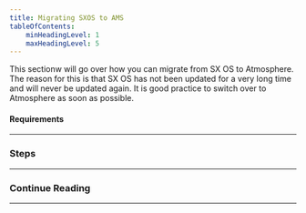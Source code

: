 ```yaml
---
title: Migrating SXOS to AMS
tableOfContents:
    minHeadingLevel: 1
    maxHeadingLevel: 5
---
```


This sectionw will go over how you can migrate from SX OS to Atmosphere. The reason for this is that SX OS has not been updated for a very long time and will never be updated again.
It is good practice to switch over to Atmosphere as soon as possible.

#### Requirements

---

### Steps

---

### Continue Reading

---